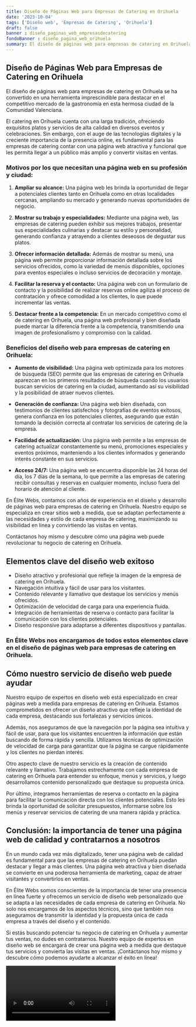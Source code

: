 ```yaml
---
title: Diseño de Páginas Web para Empresas de Catering en Orihuela
date: '2023-10-04'
tags: ['Diseño web', 'Empresas de Catering', 'Orihuela']
draft: false
banner : diseño_paginas_web_empresasdecatering
fondoBanner : diseño_pagina_web_orihuela
summary: El diseño de páginas web para empresas de catering en Orihuela se ha convertido en una herramienta imprescindible para destacar en el competitivo mercado de la gastronomía en esta hermosa ciudad de la Comunidad Valenciana.
---
```


## Diseño de Páginas Web para Empresas de Catering en Orihuela

El diseño de páginas web para empresas de catering en Orihuela se ha convertido en una herramienta imprescindible para destacar en el competitivo mercado de la gastronomía en esta hermosa ciudad de la Comunidad Valenciana.

El catering en Orihuela cuenta con una larga tradición, ofreciendo exquisitos platos y servicios de alta calidad en diversos eventos y celebraciones. Sin embargo, con el auge de las tecnologías digitales y la creciente importancia de la presencia online, es fundamental para las empresas de catering contar con una página web atractiva y funcional que les permita llegar a un público más amplio y convertir visitas en ventas.

### Motivos por los que necesitan una página web en su profesión y ciudad:

1. **Ampliar su alcance:** Una página web les brinda la oportunidad de llegar a potenciales clientes tanto en Orihuela como en otras localidades cercanas, ampliando su mercado y generando nuevas oportunidades de negocio.

2. **Mostrar su trabajo y especialidades:** Mediante una página web, las empresas de catering pueden exhibir sus mejores trabajos, presentar sus especialidades culinarias y destacar su estilo y personalidad, generando confianza y atrayendo a clientes deseosos de degustar sus platos.

3. **Ofrecer información detallada:** Además de mostrar su menú, una página web permite proporcionar información detallada sobre los servicios ofrecidos, como la variedad de menús disponibles, opciones para eventos especiales o incluso servicios de decoración y montaje.

4. **Facilitar la reserva y el contacto:** Una página web con un formulario de contacto y la posibilidad de realizar reservas online agiliza el proceso de contratación y ofrece comodidad a los clientes, lo que puede incrementar las ventas.

5. **Destacar frente a la competencia:** En un mercado competitivo como el de catering en Orihuela, una página web profesional y bien diseñada puede marcar la diferencia frente a la competencia, transmitiendo una imagen de profesionalismo y compromiso con la calidad.

### Beneficios del diseño web para empresas de catering en Orihuela:

- **Aumento de visibilidad:** Una página web optimizada para los motores de búsqueda (SEO) permite que las empresas de catering en Orihuela aparezcan en los primeros resultados de búsqueda cuando los usuarios buscan servicios de catering en la ciudad, aumentando así su visibilidad y la posibilidad de atraer nuevos clientes.

- **Generación de confianza:** Una página web bien diseñada, con testimonios de clientes satisfechos y fotografías de eventos exitosos, genera confianza en los potenciales clientes, asegurando que están tomando la decisión correcta al contratar los servicios de catering de la empresa.

- **Facilidad de actualización:** Una página web permite a las empresas de catering actualizar constantemente su menú, promociones especiales y eventos próximos, manteniendo a los clientes informados y generando interés constante en sus servicios.

- **Acceso 24/7:** Una página web se encuentra disponible las 24 horas del día, los 7 días de la semana, lo que permite a las empresas de catering recibir consultas y reservas en cualquier momento, incluso fuera del horario de atención al cliente.

En Élite Webs, contamos con años de experiencia en el diseño y desarrollo de páginas web para empresas de catering en Orihuela. Nuestro equipo se especializa en crear sitios web a medida, que se adaptan perfectamente a las necesidades y estilo de cada empresa de catering, maximizando su visibilidad en línea y convirtiendo las visitas en ventas.

Contáctanos hoy mismo y descubre cómo una página web puede revolucionar tu negocio de catering en Orihuela.

<GifSeo />

<Cta />

## Elementos clave del diseño web exitoso

- Diseño atractivo y profesional que refleje la imagen de la empresa de catering en Orihuela.
- Navegación intuitiva y fácil de usar para los visitantes.
- Contenido relevante y llamativo que destaque los servicios y menús ofrecidos.
- Optimización de velocidad de carga para una experiencia fluida.
- Integración de herramientas de reserva o contacto para facilitar la comunicación con los clientes potenciales.
- Diseño responsive para adaptarse a diferentes dispositivos y pantallas.

### En Élite Webs nos encargamos de todos estos elementos clave en el diseño de páginas web para empresas de catering en Orihuela.

## Cómo nuestro servicio de diseño web puede ayudar

Nuestro equipo de expertos en diseño web está especializado en crear páginas web a medida para empresas de catering en Orihuela. Estamos comprometidos en ofrecer un diseño atractivo que refleje la identidad de cada empresa, destacando sus fortalezas y servicios únicos.

Además, nos aseguramos de que la navegación por la página sea intuitiva y fácil de usar, para que los visitantes encuentren la información que están buscando de forma rápida y sencilla. Utilizamos técnicas de optimización de velocidad de carga para garantizar que la página se cargue rápidamente y los clientes no pierdan interés.

Otro aspecto clave de nuestro servicio es la creación de contenido relevante y llamativo. Trabajamos estrechamente con cada empresa de catering en Orihuela para entender su enfoque, menús y servicios, y luego desarrollamos contenido personalizado que destaque su propuesta única.

Por último, integramos herramientas de reserva o contacto en la página para facilitar la comunicación directa con los clientes potenciales. Esto les brinda la oportunidad de solicitar presupuestos, informarse sobre los menús y reservar servicios de catering de una manera rápida y práctica.

## Conclusión: la importancia de tener una página web de calidad y contratarnos a nosotros

En un mundo cada vez más digitalizado, tener una página web de calidad es fundamental para que las empresas de catering en Orihuela puedan destacar y llegar a más clientes. Una página web atractiva y bien diseñada se convierte en una poderosa herramienta de marketing, capaz de atraer visitantes y convertirlos en ventas.

En Élite Webs somos conscientes de la importancia de tener una presencia en línea fuerte y ofrecemos un servicio de diseño web personalizado que se adapta a las necesidades de cada empresa de catering en Orihuela. No solo nos encargamos de los aspectos técnicos, sino que también nos aseguramos de transmitir la identidad y la propuesta única de cada empresa a través del diseño y el contenido.

Si estás buscando potenciar tu negocio de catering en Orihuela y aumentar tus ventas, no dudes en contratarnos. Nuestro equipo de expertos en diseño web se encargará de crear una página web a medida que destaque tus servicios y convierta las visitas en ventas. ¡Contáctanos hoy mismo y descubre cómo podemos ayudarte a alcanzar el éxito en línea!

<Video />

<CtaBot job='Empresas de Catering' city='Orihuela'/>

<Gmaps query='Orihuela+españa+maps' />